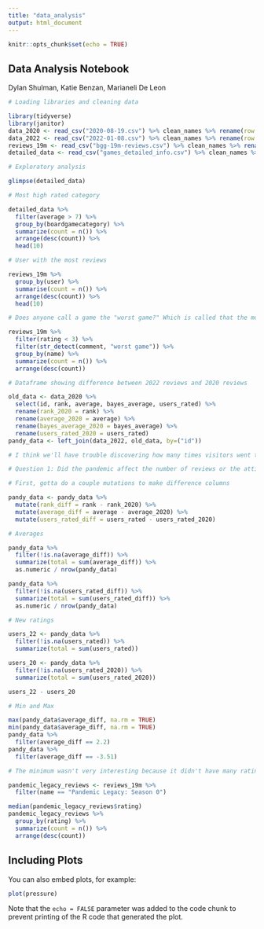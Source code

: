 ```yaml
---
title: "data_analysis"
output: html_document
---
```


```r
knitr::opts_chunk$set(echo = TRUE)
```

## Data Analysis Notebook
Dylan Shulman, Katie Benzan, Marianeli De Leon

```r
# Loading libraries and cleaning data 

library(tidyverse)
library(janitor)
data_2020 <- read_csv("2020-08-19.csv") %>% clean_names %>% rename(row = x1)
data_2022 <- read_csv("2022-01-08.csv") %>% clean_names %>% rename(row = x1)
reviews_19m <- read_csv("bgg-19m-reviews.csv") %>% clean_names %>% rename(row = x1)
detailed_data <- read_csv("games_detailed_info.csv") %>% clean_names %>% rename(row = x1)
```

```r
# Exploratory analysis 

glimpse(detailed_data)

# Most high rated category

detailed_data %>% 
  filter(average > 7) %>% 
  group_by(boardgamecategory) %>% 
  summarize(count = n()) %>% 
  arrange(desc(count)) %>% 
  head(10)

# User with the most reviews 

reviews_19m %>% 
  group_by(user) %>% 
  summarise(count = n()) %>% 
  arrange(desc(count)) %>% 
  head(10)

# Does anyone call a game the "worst game?" Which is called that the most? Spoiler: it's Monopoly

reviews_19m %>% 
  filter(rating < 3) %>% 
  filter(str_detect(comment, "worst game")) %>% 
  group_by(name) %>% 
  summarize(count = n()) %>% 
  arrange(desc(count))

# Dataframe showing difference between 2022 reviews and 2020 reviews 

old_data <- data_2020 %>% 
  select(id, rank, average, bayes_average, users_rated) %>% 
  rename(rank_2020 = rank) %>% 
  rename(average_2020 = average) %>% 
  rename(bayes_average_2020 = bayes_average) %>% 
  rename(users_rated_2020 = users_rated)
pandy_data <- left_join(data_2022, old_data, by=("id"))

# I think we'll have trouble discovering how many times visitors went to the website over the course of the pandemic because we don't have any date information from before 2020 as a control. The biggest limitation of the data is its lack of date and time for reviews. Otherwise, I believe we'll be able to answer our questions. 

# Question 1: Did the pandemic affect the number of reviews or the attitude of reviews?

# First, gotta do a couple mutations to make difference columns 

pandy_data <- pandy_data %>% 
  mutate(rank_diff = rank - rank_2020) %>% 
  mutate(average_diff = average - average_2020) %>% 
  mutate(users_rated_diff = users_rated - users_rated_2020)

# Averages 

pandy_data %>% 
  filter(!is.na(average_diff)) %>% 
  summarize(total = sum(average_diff)) %>% 
  as.numeric / nrow(pandy_data) 

pandy_data %>% 
  filter(!is.na(users_rated_diff)) %>% 
  summarize(total = sum(users_rated_diff)) %>% 
  as.numeric / nrow(pandy_data)   

# New ratings 

users_22 <- pandy_data %>% 
  filter(!is.na(users_rated)) %>%
  summarize(total = sum(users_rated))

users_20 <- pandy_data %>% 
  filter(!is.na(users_rated_2020)) %>%
  summarize(total = sum(users_rated_2020))

users_22 - users_20

# Min and Max

max(pandy_data$average_diff, na.rm = TRUE) 
min(pandy_data$average_diff, na.rm = TRUE)
pandy_data %>% 
  filter(average_diff == 2.2)
pandy_data %>% 
  filter(average_diff == -3.51)

# The minimum wasn't very interesting because it didn't have many ratings, but the max returned Pandemic Legacy board game, a 2020 release. It went up 2.2 points and got thousands more reviews over the two years. 

pandemic_legacy_reviews <- reviews_19m %>% 
  filter(name == "Pandemic Legacy: Season 0")

median(pandemic_legacy_reviews$rating)
pandemic_legacy_reviews %>% 
  group_by(rating) %>% 
  summarize(count = n()) %>% 
  arrange(desc(count))
```

## Including Plots

You can also embed plots, for example:

```r
plot(pressure)
```

Note that the `echo = FALSE` parameter was added to the code chunk to prevent printing of the R code that generated the plot.
